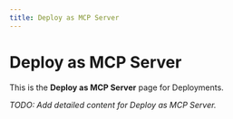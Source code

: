 ```yaml
---
title: Deploy as MCP Server
---
```


# Deploy as MCP Server

This is the **Deploy as MCP Server** page for Deployments.

_TODO: Add detailed content for Deploy as MCP Server._
